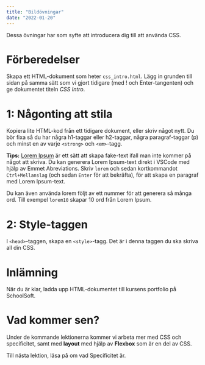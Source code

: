 ```yaml
---
title: "Bildövningar"
date: "2022-01-20"
---
```


Dessa övningar har som syfte att introducera dig till att använda CSS.

# Förberedelser

Skapa ett HTML-dokument som heter `css_intro.html`. Lägg in grunden till sidan på samma sätt som vi gjort tidigare (med ! och Enter-tangenten) och ge dokumentet titeln *CSS Intro*.

# 1: Någonting att stila

Kopiera lite HTML-kod från ett tidigare dokument, eller skriv något nytt. Du bör fixa så du har några h1-taggar eller h2-taggar, några paragraf-taggar (p) och minst en av varje `<strong>` och `<em>`-tagg.

<Notice>

**Tips:** [Lorem Ipsum](https://www.lipsum.com/) är ett sätt att skapa fake-text ifall man inte kommer på något att skriva. Du kan generera Lorem Ipsum-text direkt i VSCode med hjälp av Emmet Abreviations. Skriv `lorem` och sedan kortkommandot `Ctrl+Mellanslag` (och sedan `Enter` för att bekräfta), för att skapa en paragraf med Lorem Ipsum-text.

Du kan även använda lorem följt av ett nummer för att generera så många ord. Till exempel `lorem10` skapar 10 ord från Lorem Ipsum.

</Notice>

# 2: Style-taggen

I `<head>`-taggen, skapa en `<style>`-tagg. Det är i denna taggen du ska skriva all din CSS.


# Inlämning

När du är klar, ladda upp HTML-dokumentet till kursens portfolio på SchoolSoft.

# Vad kommer sen?

Under de kommande lektionerna kommer vi arbeta mer med CSS och specificitet, samt med **layout** med hjälp av **Flexbox** som är en del av CSS.

Till nästa lektion, läsa på om vad Specificitet är.